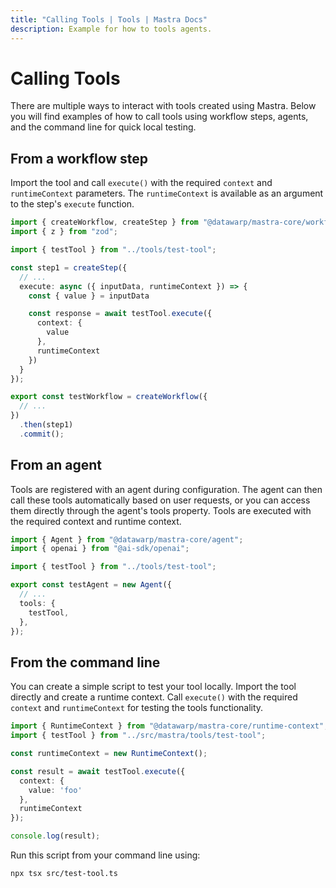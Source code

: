 ```yaml
---
title: "Calling Tools | Tools | Mastra Docs"
description: Example for how to tools agents.
---
```


# Calling Tools

There are multiple ways to interact with tools created using Mastra. Below you will find examples of how to call tools using workflow steps, agents, and the command line for quick local testing.

## From a workflow step

Import the tool and call `execute()` with the required `context` and `runtimeContext` parameters. The `runtimeContext` is available as an argument to the step's `execute` function.

```typescript filename="src/mastra/workflows/test-workflow.ts" showLineNumbers copy
import { createWorkflow, createStep } from "@datawarp/mastra-core/workflows";
import { z } from "zod";

import { testTool } from "../tools/test-tool";

const step1 = createStep({
  // ...
  execute: async ({ inputData, runtimeContext }) => {
    const { value } = inputData

    const response = await testTool.execute({
      context: {
        value
      },
      runtimeContext
    })
  }
});

export const testWorkflow = createWorkflow({
  // ...
})
  .then(step1)
  .commit();
```

## From an agent

Tools are registered with an agent during configuration. The agent can then call these tools automatically based on user requests, or you can access them directly through the agent's tools property. Tools are executed with the required context and runtime context.

```typescript filename="src/mastra/agents/test-agent.ts" showLineNumbers copy
import { Agent } from "@datawarp/mastra-core/agent";
import { openai } from "@ai-sdk/openai";

import { testTool } from "../tools/test-tool";

export const testAgent = new Agent({
  // ...
  tools: {
    testTool,
  },
});
```

## From the command line

You can create a simple script to test your tool locally. Import the tool directly and create a runtime context. Call `execute()` with the required `context` and `runtimeContext` for testing the tools functionality.

```typescript filename="src/test-tool.ts" showLineNumbers copy
import { RuntimeContext } from "@datawarp/mastra-core/runtime-context";
import { testTool } from "../src/mastra/tools/test-tool";

const runtimeContext = new RuntimeContext();

const result = await testTool.execute({
  context: {
    value: 'foo'
  },
  runtimeContext
});

console.log(result);
```

Run this script from your command line using:

```bash
npx tsx src/test-tool.ts
```
